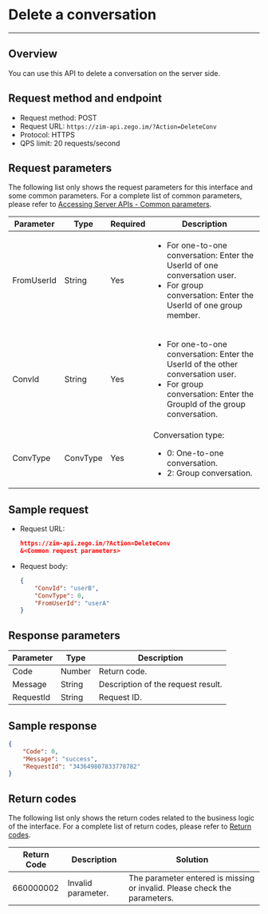 # Delete a conversation

---

## Overview

You can use this API to delete a conversation on the server side.


## Request method and endpoint

- Request method: POST
- Request URL: `https://zim-api.zego.im/?Action=DeleteConv`
- Protocol: HTTPS
- QPS limit: 20 requests/second

## Request parameters

The following list only shows the request parameters for this interface and some common parameters. For a complete list of common parameters, please refer to [Accessing Server APIs - Common parameters](../Accessing%20Server%20APIs.mdx#common-parameters).

| Parameter | Type | Required | Description |
|------|------|------|------|
| FromUserId | String | Yes | <ul><li>For one-to-one conversation: Enter the UserId of one conversation user.</li><li>For group conversation: Enter the UserId of one group member.</li></ul> |
| ConvId | String | Yes | <ul><li>For one-to-one conversation: Enter the UserId of the other conversation user.</li><li>For group conversation: Enter the GroupId of the group conversation.</li></ul> |
| ConvType | ConvType | Yes | Conversation type:<ul><li>0: One-to-one conversation.</li><li>2: Group conversation.</li></ul> |

## Sample request

- Request URL:
    ```json
    https://zim-api.zego.im/?Action=DeleteConv
    &<Common request parameters>
    ```

- Request body:
    ```json
    {
        "ConvId": "userB",
        "ConvType": 0,
        "FromUserId": "userA"   
    }
    ```

## Response parameters

| Parameter | Type | Description |
|------|------|------|
| Code | Number | Return code. |
| Message | String | Description of the request result. |
| RequestId | String | Request ID. |

## Sample response

```json
{
    "Code": 0,
    "Message": "success",
    "RequestId": "343649807833778782"
}
```

## Return codes

The following list only shows the return codes related to the business logic of the interface. For a complete list of return codes, please refer to [Return codes](../Return%20codes.mdx).

| Return Code | Description | Solution |
| --- | --- | --- |
| 660000002 | 	Invalid parameter.  | The parameter entered is missing or invalid. Please check the parameters. |
